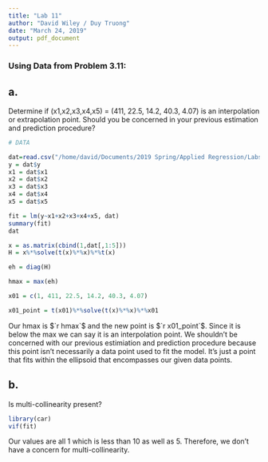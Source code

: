 ```yaml
---
title: "Lab 11"
author: "David Wiley / Duy Truong"
date: "March 24, 2019"
output: pdf_document
---
```


### Using Data from Problem 3.11:

## a.

Determine if (x1,x2,x3,x4,x5) = (411, 22.5, 14.2, 40.3, 4.07) is an interpolation or extrapolation point. Should you be concerned in your previous estimation and prediction procedure?


```r
# DATA 

dat=read.csv("/home/david/Documents/2019 Spring/Applied Regression/Labs_HW/Data_Sets2/Data Sets/Appendices/data-table-B7.csv", header = T)
y = dat$y
x1 = dat$x1
x2 = dat$x2
x3 = dat$x3
x4 = dat$x4
x5 = dat$x5

fit = lm(y~x1+x2+x3+x4+x5, dat)
summary(fit)
dat
```


```r

x = as.matrix(cbind(1,dat[,1:5]))
H = x%*%solve(t(x)%*%x)%*%t(x)

eh = diag(H)

hmax = max(eh)

x01 = c(1, 411, 22.5, 14.2, 40.3, 4.07)

x01_point = t(x01)%*%solve(t(x)%*%x)%*%x01 

```

Our hmax is $`r hmax`$ and the new point is $`r x01_point`$. Since it is below the max we can say it is an interpolation point. 
We shouldn't be concerned with our previous estimiation and prediction procedure because this point isn't necessarily a data point used to fit the model. It's just a point that fits within the ellipsoid that encompasses our given data points. 

## b.

Is multi-collinearity present?

```r
library(car)
vif(fit)
```

Our values are all 1 which is less than 10 as well as 5. Therefore, we don't have a concern for multi-collinearity. 
















